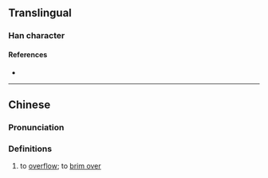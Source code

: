 {{character info/new}}
==Translingual==

===Han character===
{{Han char|rn=85|rad=水|as=14|sn=18|four=12127|canj=EETB|ids=⿱水滿}}

====References====
* {{Han ref|kx=0657.361|dkj=18628|hdz=31765.100|uh=6FF7|ud=28663|bh=EFF7|bd=61431}}

----

==Chinese==
{{zh-forms}}

===Pronunciation===
{{zh-pron
|m=fèi
|c=fai3
|mc=
|oc=
|ma=
|cat=v
}}

===Definitions===
{{zh-hanzi}}

# to [[overflow#Verb|overflow]]; to [[brim over]]